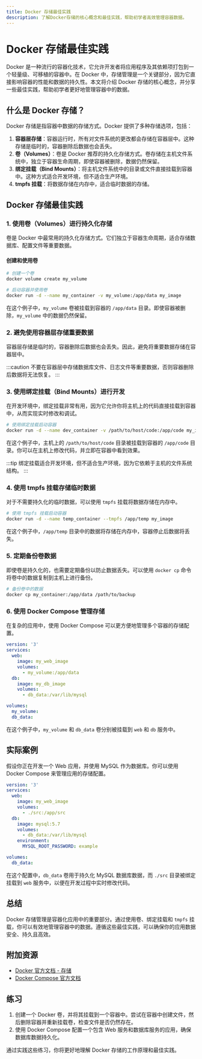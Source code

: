 ```yaml
---
title: Docker 存储最佳实践
description: 了解Docker存储的核心概念和最佳实践，帮助初学者高效管理容器数据。
---
```


# Docker 存储最佳实践

Docker 是一种流行的容器化技术，它允许开发者将应用程序及其依赖项打包到一个轻量级、可移植的容器中。在 Docker 中，存储管理是一个关键部分，因为它直接影响容器的性能和数据的持久性。本文将介绍 Docker 存储的核心概念，并分享一些最佳实践，帮助初学者更好地管理容器中的数据。

## 什么是 Docker 存储？

Docker 存储是指容器中数据的存储方式。Docker 提供了多种存储选项，包括：

1. **容器层存储**：容器运行时，所有对文件系统的更改都会存储在容器层中。这种存储是临时的，容器删除后数据也会丢失。
2. **卷（Volumes）**：卷是 Docker 推荐的持久化存储方式。卷存储在主机文件系统中，独立于容器生命周期，即使容器被删除，数据仍然保留。
3. **绑定挂载（Bind Mounts）**：将主机文件系统中的目录或文件直接挂载到容器中。这种方式适合开发环境，但不适合生产环境。
4. **tmpfs 挂载**：将数据存储在内存中，适合临时数据的存储。

## Docker 存储最佳实践

### 1. 使用卷（Volumes）进行持久化存储

卷是 Docker 中最常用的持久化存储方式。它们独立于容器生命周期，适合存储数据库、配置文件等重要数据。

#### 创建和使用卷

```bash
# 创建一个卷
docker volume create my_volume

# 启动容器并使用卷
docker run -d --name my_container -v my_volume:/app/data my_image
```

在这个例子中，`my_volume` 卷被挂载到容器的 `/app/data` 目录。即使容器被删除，`my_volume` 中的数据仍然保留。

### 2. 避免使用容器层存储重要数据

容器层存储是临时的，容器删除后数据也会丢失。因此，避免将重要数据存储在容器层中。

:::caution
不要在容器层中存储数据库文件、日志文件等重要数据，否则容器删除后数据将无法恢复。
:::

### 3. 使用绑定挂载（Bind Mounts）进行开发

在开发环境中，绑定挂载非常有用，因为它允许你将主机上的代码直接挂载到容器中，从而实现实时修改和调试。

```bash
# 使用绑定挂载启动容器
docker run -d --name dev_container -v /path/to/host/code:/app/code my_image
```

在这个例子中，主机上的 `/path/to/host/code` 目录被挂载到容器的 `/app/code` 目录。你可以在主机上修改代码，并立即在容器中看到效果。

:::tip
绑定挂载适合开发环境，但不适合生产环境，因为它依赖于主机的文件系统结构。
:::

### 4. 使用 tmpfs 挂载存储临时数据

对于不需要持久化的临时数据，可以使用 `tmpfs` 挂载将数据存储在内存中。

```bash
# 使用 tmpfs 挂载启动容器
docker run -d --name temp_container --tmpfs /app/temp my_image
```

在这个例子中，`/app/temp` 目录中的数据将存储在内存中，容器停止后数据将丢失。

### 5. 定期备份卷数据

即使卷是持久化的，也需要定期备份以防止数据丢失。可以使用 `docker cp` 命令将卷中的数据复制到主机上进行备份。

```bash
# 备份卷中的数据
docker cp my_container:/app/data /path/to/backup
```

### 6. 使用 Docker Compose 管理存储

在复杂的应用中，使用 Docker Compose 可以更方便地管理多个容器的存储配置。

```yaml
version: '3'
services:
  web:
    image: my_web_image
    volumes:
      - my_volume:/app/data
  db:
    image: my_db_image
    volumes:
      - db_data:/var/lib/mysql

volumes:
  my_volume:
  db_data:
```

在这个例子中，`my_volume` 和 `db_data` 卷分别被挂载到 `web` 和 `db` 服务中。

## 实际案例

假设你正在开发一个 Web 应用，并使用 MySQL 作为数据库。你可以使用 Docker Compose 来管理应用的存储配置。

```yaml
version: '3'
services:
  web:
    image: my_web_image
    volumes:
      - ./src:/app/src
  db:
    image: mysql:5.7
    volumes:
      - db_data:/var/lib/mysql
    environment:
      MYSQL_ROOT_PASSWORD: example

volumes:
  db_data:
```

在这个配置中，`db_data` 卷用于持久化 MySQL 数据库数据，而 `./src` 目录被绑定挂载到 `web` 服务中，以便在开发过程中实时修改代码。

## 总结

Docker 存储管理是容器化应用中的重要部分。通过使用卷、绑定挂载和 `tmpfs` 挂载，你可以有效地管理容器中的数据。遵循这些最佳实践，可以确保你的应用数据安全、持久且高效。

## 附加资源

- [Docker 官方文档 - 存储](https://docs.docker.com/storage/)
- [Docker Compose 官方文档](https://docs.docker.com/compose/)

## 练习

1. 创建一个 Docker 卷，并将其挂载到一个容器中。尝试在容器中创建文件，然后删除容器并重新挂载卷，检查文件是否仍然存在。
2. 使用 Docker Compose 配置一个包含 Web 服务和数据库服务的应用，确保数据库数据持久化。

通过实践这些练习，你将更好地理解 Docker 存储的工作原理和最佳实践。
